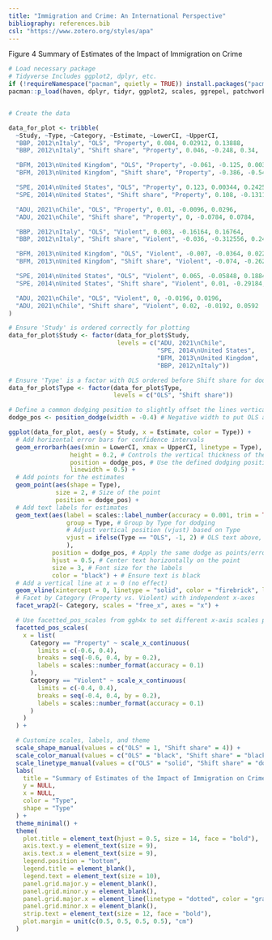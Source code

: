 ```yaml
---
title: "Immigration and Crime: An International Perspective"
bibliography: references.bib
csl: "https://www.zotero.org/styles/apa"
---
```


Figure 4 Summary of Estimates of the Impact of Immigration on Crime

```r
# Load necessary package
# Tidyverse Includes ggplot2, dplyr, etc.
if (!requireNamespace("pacman", quietly = TRUE)) install.packages("pacman")
pacman::p_load(haven, dplyr, tidyr, ggplot2, scales, ggrepel, patchwork, tidyverse, ggh4x)


# Create the data

data_for_plot <- tribble(
  ~Study, ~Type, ~Category, ~Estimate, ~LowerCI, ~UpperCI,
  "BBP, 2012\nItaly", "OLS", "Property", 0.084, 0.02912, 0.13888,
  "BBP, 2012\nItaly", "Shift share", "Property", 0.046, -0.248, 0.34,

  "BFM, 2013\nUnited Kingdom", "OLS", "Property", -0.061, -0.125, 0.003,
  "BFM, 2013\nUnited Kingdom", "Shift share", "Property", -0.386, -0.54476, -0.22724,

  "SPE, 2014\nUnited States", "OLS", "Property", 0.123, 0.00344, 0.24256,
  "SPE, 2014\nUnited States", "Shift share", "Property", 0.108, -0.13112, 0.34712,

  "ADU, 2021\nChile", "OLS", "Property", 0.01, -0.0096, 0.0296,
  "ADU, 2021\nChile", "Shift share", "Property", 0, -0.0784, 0.0784,

  "BBP, 2012\nItaly", "OLS", "Violent", 0.003, -0.16164, 0.16764,
  "BBP, 2012\nItaly", "Shift share", "Violent", -0.036, -0.312556, 0.240556,

  "BFM, 2013\nUnited Kingdom", "OLS", "Violent", -0.007, -0.0364, 0.0224,
  "BFM, 2013\nUnited Kingdom", "Shift share", "Violent", -0.074, -0.26216, 0.11416,

  "SPE, 2014\nUnited States", "OLS", "Violent", 0.065, -0.05848, 0.18848,
  "SPE, 2014\nUnited States", "Shift share", "Violent", 0.01, -0.29184, 0.31184,

  "ADU, 2021\nChile", "OLS", "Violent", 0, -0.0196, 0.0196,
  "ADU, 2021\nChile", "Shift share", "Violent", 0.02, -0.0192, 0.0592
)

# Ensure 'Study' is ordered correctly for plotting
data_for_plot$Study <- factor(data_for_plot$Study,
                              levels = c("ADU, 2021\nChile",
                                         "SPE, 2014\nUnited States",
                                         "BFM, 2013\nUnited Kingdom",
                                         "BBP, 2012\nItaly"))

# Ensure 'Type' is a factor with OLS ordered before Shift share for dodging control
data_for_plot$Type <- factor(data_for_plot$Type,
                             levels = c("OLS", "Shift share"))

# Define a common dodging position to slightly offset the lines vertically
dodge_pos <- position_dodge(width = -0.4) # Negative width to put OLS above Shift Share

ggplot(data_for_plot, aes(y = Study, x = Estimate, color = Type)) +
  # Add horizontal error bars for confidence intervals
  geom_errorbarh(aes(xmin = LowerCI, xmax = UpperCI, linetype = Type),
                 height = 0.2, # Controls the vertical thickness of the bar
                 position = dodge_pos, # Use the defined dodging position
                 linewidth = 0.5) +
  # Add points for the estimates
  geom_point(aes(shape = Type),
             size = 2, # Size of the point
             position = dodge_pos) +
  # Add text labels for estimates
  geom_text(aes(label = scales::label_number(accuracy = 0.001, trim = TRUE)(Estimate), # <<-- KEY CHANGE
                group = Type, # Group by Type for dodging
                # Adjust vertical position (vjust) based on Type
                vjust = ifelse(Type == "OLS", -1, 2) # OLS text above, Shift share text below
                ),
            position = dodge_pos, # Apply the same dodge as points/errorbars
            hjust = 0.5, # Center text horizontally on the point
            size = 3, # Font size for the labels
            color = "black") + # Ensure text is black
  # Add a vertical line at x = 0 (no effect)
  geom_vline(xintercept = 0, linetype = "solid", color = "firebrick", linewidth = 0.5) +
  # Facet by Category (Property vs. Violent) with independent x-axes
  facet_wrap2(~ Category, scales = "free_x", axes = "x") +

  # Use facetted_pos_scales from ggh4x to set different x-axis scales per facet
  facetted_pos_scales(
    x = list(
      Category == "Property" ~ scale_x_continuous(
        limits = c(-0.6, 0.4),
        breaks = seq(-0.6, 0.4, by = 0.2),
        labels = scales::number_format(accuracy = 0.1)
      ),
      Category == "Violent" ~ scale_x_continuous(
        limits = c(-0.4, 0.4),
        breaks = seq(-0.4, 0.4, by = 0.2),
        labels = scales::number_format(accuracy = 0.1)
      )
    )
  ) +

  # Customize scales, labels, and theme
  scale_shape_manual(values = c("OLS" = 1, "Shift share" = 4)) +
  scale_color_manual(values = c("OLS" = "black", "Shift share" = "black")) +
  scale_linetype_manual(values = c("OLS" = "solid", "Shift share" = "dotted")) +
  labs(
    title = "Summary of Estimates of the Impact of Immigration on Crime",
    y = NULL,
    x = NULL,
    color = "Type",
    shape = "Type"
  ) +
  theme_minimal() +
  theme(
    plot.title = element_text(hjust = 0.5, size = 14, face = "bold"),
    axis.text.y = element_text(size = 9),
    axis.text.x = element_text(size = 9),
    legend.position = "bottom",
    legend.title = element_blank(),
    legend.text = element_text(size = 10),
    panel.grid.major.y = element_blank(),
    panel.grid.minor.y = element_blank(),
    panel.grid.major.x = element_line(linetype = "dotted", color = "gray80"),
    panel.grid.minor.x = element_blank(),
    strip.text = element_text(size = 12, face = "bold"),
    plot.margin = unit(c(0.5, 0.5, 0.5, 0.5), "cm")
  )
```
